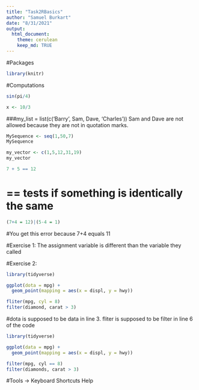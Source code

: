 ```yaml
---
title: "Task2RBasics"
author: "Samuel Burkart"
date: "8/31/2021"
output:
  html_document:
    theme: cerulean
    keep_md: TRUE
---
```

#Packages
```r
library(knitr)
```

#Computations
```r
sin(pi/4)
```

```r
x <- 10/3
```
###my_list = list(c('Barry', Sam, Dave, 'Charles')) Sam and Dave are not allowed because they are not in quotation marks. 

```r
MySequence <- seq(1,50,7)
MySequence
```

```r
my_vector <- c(1,5,12,31,19)
my_vector
```

```r
7 + 5 == 12
```
#	== tests if something is identically the same

```r
(7+4 = 12)|(5-4 = 1)
```
#You get this error because 7+4 equals 11


#Exercise 1: The assignment variable is different than the variable they called

#Exercise 2:
```r
library(tidyverse)

ggplot(dota = mpg) + 
  geom_point(mapping = aes(x = displ, y = hwy))

fliter(mpg, cyl = 8)
filter(diamond, carat > 3)
```
#dota is supposed to be data in line 3. fliter is supposed to be filter in line 6 of the code
```r
library(tidyverse)

ggplot(data = mpg) + 
  geom_point(mapping = aes(x = displ, y = hwy))

filter(mpg, cyl == 8)
filter(diamonds, carat > 3)
```

#Tools -> Keyboard Shortcuts Help
